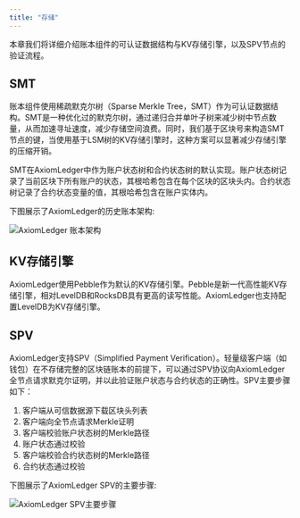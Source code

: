 ```yaml
---
title: "存储"
---
```


本章我们将详细介绍账本组件的可认证数据结构与KV存储引擎，以及SPV节点的验证流程。


## SMT
账本组件使用稀疏默克尔树（Sparse Merkle Tree，SMT）作为可认证数据结构。SMT是一种优化过的默克尔树，通过递归合并单叶子树来减少树中节点数量，从而加速寻址速度，减少存储空间浪费。同时，我们基于区块号来构造SMT节点的键，当使用基于LSM树的KV存储引擎时，这种方案可以显著减少存储引擎的压缩开销。

SMT在AxiomLedger中作为账户状态树和合约状态树的默认实现。账户状态树记录了当前区块下所有账户的状态，其根哈希包含在每个区块的区块头内。合约状态树记录了合约状态变量的值，其根哈希包含在账户实体内。

下图展示了AxiomLedger的历史账本架构:

![AxiomLedger 账本架构](/zh/images/system-design/smt-cn.png)



## KV存储引擎

AxiomLedger使用Pebble作为默认的KV存储引擎。Pebble是新一代高性能KV存储引擎，相对LevelDB和RocksDB具有更高的读写性能。AxiomLedger也支持配置LevelDB为KV存储引擎。

## SPV

AxiomLedger支持SPV（Simplified Payment Verification）。轻量级客户端（如钱包）在不存储完整的区块链账本的前提下，可以通过SPV协议向AxiomLedger全节点请求默克尔证明，并以此验证账户状态与合约状态的正确性。SPV主要步骤如下：
1. 客户端从可信数据源下载区块头列表
2. 客户端向全节点请求Merkle证明
3. 客户端校验账户状态树的Merkle路径
4. 账户状态通过校验
5. 客户端校验合约状态树的Merkle路径
6. 合约状态通过校验

下图展示了AxiomLedger SPV的主要步骤:

![AxiomLedger SPV主要步骤](/zh/images/system-design/spv-cn.png)

